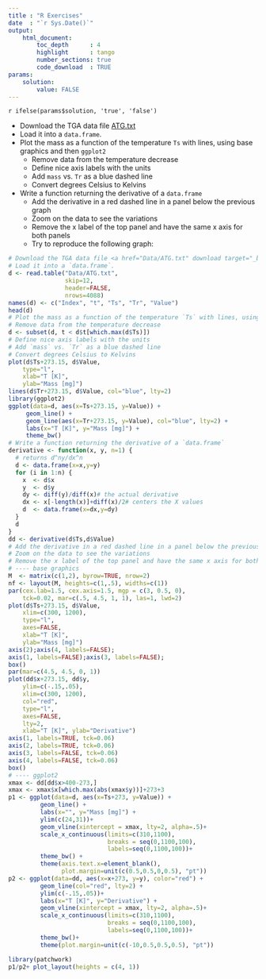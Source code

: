 ```yaml
---
title : "R Exercises"
date  : "`r Sys.Date()`"
output: 
    html_document:
        toc_depth      : 4
        highlight      : tango
        number_sections: true
        code_download  : TRUE
params: 
    solution:
        value: FALSE
---
```


\newif\ifsol
\sol`r ifelse(params$solution, 'true', 'false')`


- Download the TGA data file <a href="Data/ATG.txt" download target="_blank">ATG.txt</a>
- Load it into a `data.frame`.
- Plot the mass as a function of the temperature `Ts` with lines, using base graphics and then `ggplot2`
    + Remove data from the temperature decrease
    + Define nice axis labels with the units
    + Add `mass` vs. `Tr` as a blue dashed line
    + Convert degrees Celsius to Kelvins
- Write a function returning the derivative of a `data.frame` 
    + Add the derivative in a red dashed line in a panel below the previous graph
    + Zoom on the data to see the variations
    + Remove the x label of the top panel and have the same x axis for both panels
    + Try to reproduce the following graph:

```r
# Download the TGA data file <a href="Data/ATG.txt" download target="_blank">ATG.txt</a>
# Load it into a `data.frame`.
d <- read.table("Data/ATG.txt", 
                skip=12,
                header=FALSE, 
                nrows=4088)
names(d) <- c("Index", "t", "Ts", "Tr", "Value")
head(d)
# Plot the mass as a function of the temperature `Ts` with lines, using base graphics and then `ggplot2`
# Remove data from the temperature decrease
d <- subset(d, t < d$t[which.max(d$Ts)])
# Define nice axis labels with the units
# Add `mass` vs. `Tr` as a blue dashed line
# Convert degrees Celsius to Kelvins
plot(d$Ts+273.15, d$Value, 
    type="l", 
    xlab="T [K]", 
    ylab="Mass [mg]")
lines(d$Tr+273.15, d$Value, col="blue", lty=2)
library(ggplot2)
ggplot(data=d, aes(x=Ts+273.15, y=Value)) +
     geom_line() +
     geom_line(aes(x=Tr+273.15, y=Value), col="blue", lty=2) +
     labs(x="T [K]", y="Mass [mg]") +
     theme_bw()
# Write a function returning the derivative of a `data.frame` 
derivative <- function(x, y, n=1) {
  # returns d^ny/dx^n
  d <- data.frame(x=x,y=y)
  for (i in 1:n) {
    x  <- d$x
    y  <- d$y
    dy <- diff(y)/diff(x)# the actual derivative
    dx <- x[-length(x)]+diff(x)/2# centers the X values
    d  <- data.frame(x=dx,y=dy)
  }
  d
}
dd <- derivative(d$Ts,d$Value)
# Add the derivative in a red dashed line in a panel below the previous graph
# Zoom on the data to see the variations
# Remove the x label of the top panel and have the same x axis for both panels
# ---- base graphics
M  <- matrix(c(1,2), byrow=TRUE, nrow=2)
nf <- layout(M, heights=c(1,.5), widths=c(1))
par(cex.lab=1.5, cex.axis=1.5, mgp = c(3, 0.5, 0), 
    tck=0.02, mar=c(.5, 4.5, 1, 1), las=1, lwd=2)
plot(d$Ts+273.15, d$Value, 
    xlim=c(300, 1200),
    type="l", 
    axes=FALSE,
    xlab="T [K]", 
    ylab="Mass [mg]")
axis(2);axis(4, labels=FALSE);
axis(1, labels=FALSE);axis(3, labels=FALSE);
box()
par(mar=c(4.5, 4.5, 0, 1))
plot(dd$x+273.15, dd$y, 
    ylim=c(-.15,.05),
    xlim=c(300, 1200),
    col="red", 
    type="l",
    axes=FALSE,
    lty=2, 
    xlab="T [K]", ylab="Derivative")
axis(1, labels=TRUE, tck=0.06)
axis(2, labels=TRUE, tck=0.06)
axis(3, labels=FALSE, tck=0.06)
axis(4, labels=FALSE, tck=0.06)
box()
# ---- ggplot2
xmax <- dd[dd$x>400-273,]
xmax <- xmax$x[which.max(abs(xmax$y))]+273+3
p1 <- ggplot(data=d, aes(x=Ts+273, y=Value)) +
         geom_line() +
         labs(x="", y="Mass [mg]") +
         ylim(c(24,31))+
         geom_vline(xintercept = xmax, lty=2, alpha=.5)+
         scale_x_continuous(limits=c(310,1100),
                            breaks = seq(0,1100,100), 
                            labels=seq(0,1100,100))+
         theme_bw() +
         theme(axis.text.x=element_blank(),
               plot.margin=unit(c(0.5,0.5,0,0.5), "pt"))
p2 <- ggplot(data=dd, aes(x=x+273, y=y), color="red") +
         geom_line(col="red", lty=2) +
         ylim(c(-.15,.05))+
         labs(x="T [K]", y="Derivative") +
         geom_vline(xintercept = xmax, lty=2, alpha=.5)+
         scale_x_continuous(limits=c(310,1100),
                            breaks = seq(0,1100,100), 
                            labels=seq(0,1100,100))+
         theme_bw()+
         theme(plot.margin=unit(c(-10,0.5,0.5,0.5), "pt"))
```


```r
library(patchwork)
p1/p2+ plot_layout(heights = c(4, 1))
```